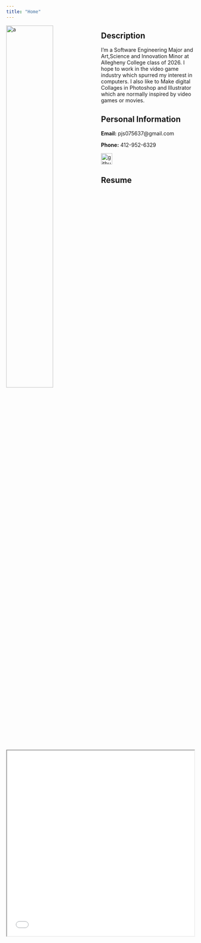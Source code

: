 ---
title: "Home"
---

<img class="avatar" src="/images/IMG_8566 (1).jpg" alt="a" style=avatar width=50% align="left" />

<h2 style="border-bottom: none;">Description</h2>

I'm a Software Engineering Major and Art,Science and Innovation Minor at Allegheny College class of 2026. I hope to work in the video game industry which spurred my interest in computers. I also like to Make digital Collages in Photoshop and Illustrator which are normally inspired by video games or movies.


<h2 style="border-bottom: none;">Personal Information</h2>

**Email:** pjs075637@gmail.com

**Phone:** 412-952-6329

[<img src="/images/Octicons-mark-github.webp" alt="github logo" style="width:30px;"/>](https://github.com/Poiuy7312)



<h2 width=100% style="border-bottom: none;">Resume</h2>

<iframe src="Files/Preston J. Smith Resume.pdf" margin=5% width="100%" height="500px"></iframe>